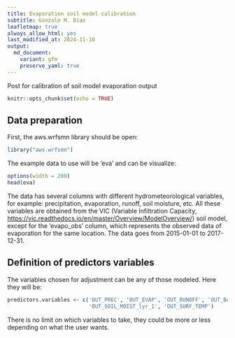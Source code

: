 ```yaml
---
title: Evaporation soil model calibration
subtitle: Gonzalo M. Díaz
leafletmap: true
always_allow_html: yes
last_modified_at: 2024-11-10
output: 
  md_document:
    variant: gfm
    preserve_yaml: true
---
```


Post for calibration of soil model evaporation output


```r
knitr::opts_chunk$set(echo = TRUE)
```

## Data preparation

First, the aws.wrfsmn library should be open:

```r
library("aws.wrfsmn")
```

The example data to use will be ‘eva’ and can be visualize:

```r
options(width = 200)
head(eva)
```

The data has several columns with different hydrometeorological variables, for example: precipitation, evaporation, runoff, soil moisture, etc. All these variables are obtained from the VIC (Variable Infiltration Capacity, <https://vic.readthedocs.io/en/master/Overview/ModelOverview/>) soil model, except for the 'evapo_obs' column, which represents the observed data of evaporation for the same location. The data goes from 2015-01-01 to 2017-12-31.

## Definition of predictors variables

The variables chosen for adjustment can be any of those modeled. Here they will be:

```r
predictors.variables <- c('OUT_PREC', 'OUT_EVAP', 'OUT_RUNOFF', 'OUT_BASEFLOW',
                          'OUT_SOIL_MOIST_lyr_1', 'OUT_SURF_TEMP')
```

There is no limit on which variables to take, they could be more or less depending on what the user wants.
